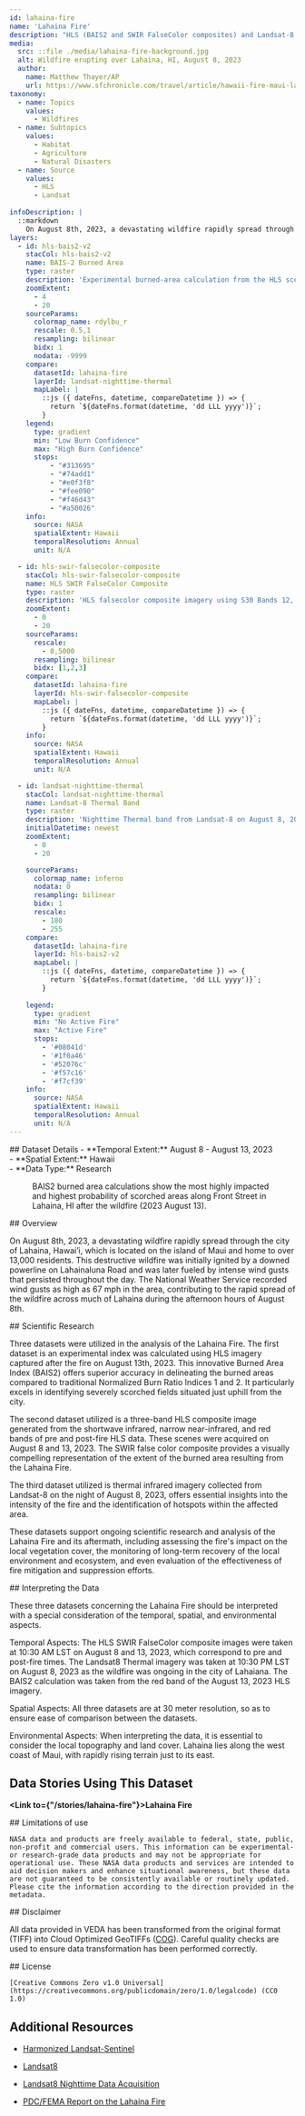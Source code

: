 ```yaml
---
id: lahaina-fire
name: 'Lahaina Fire'
description: "HLS (BAIS2 and SWIR FalseColor composites) and Landsat-8 thermal imagery supporting the Lahaina, HI Wildfire Story"
media:
  src: ::file ./media/lahaina-fire-background.jpg
  alt: Wildfire erupting over Lahaina, HI, August 8, 2023
  author:
    name: Matthew Thayer/AP
    url: https://www.sfchronicle.com/travel/article/hawaii-fire-maui-lahaina-18289213.php
taxonomy:
  - name: Topics
    values:
      - Wildfires
  - name: Subtopics
    values:
      - Habitat
      - Agriculture
      - Natural Disasters
  - name: Source
    values:
      - HLS
      - Landsat
  
infoDescription: |
  ::markdown
    On August 8th, 2023, a devastating wildfire rapidly spread through the city of Lahaina, Hawai’i, which is located on the island of Maui and home to over 13,000 residents. This destructive wildfire was initially ignited by a downed powerline on Lahainaluna Road and was later fueled by intense wind gusts that persisted throughout the day. The National Weather Service recorded wind gusts as high as 67 mph in the area, contributing to the rapid spread of the wildfire across much of Lahaina during the afternoon hours of August 8th.
layers:
  - id: hls-bais2-v2
    stacCol: hls-bais2-v2
    name: BAIS-2 Burned Area
    type: raster
    description: 'Experimental burned-area calculation from the HLS scene taken on August 13,2023 over Lahaina, HI'
    zoomExtent:
      - 4
      - 20
    sourceParams:
      colormap_name: rdylbu_r
      rescale: 0.5,1
      resampling: bilinear
      bidx: 1
      nodata: -9999
    compare:
      datasetId: lahaina-fire
      layerId: landsat-nighttime-thermal
      mapLabel: |
        ::js ({ dateFns, datetime, compareDatetime }) => {
          return `${dateFns.format(datetime, 'dd LLL yyyy')}`;        
        }
    legend:
      type: gradient
      min: "Low Burn Confidence"
      max: "High Burn Confidence"
      stops:
          - "#313695"
          - "#74add1"
          - "#e0f3f8"
          - "#fee090"
          - "#f46d43"
          - "#a50026"
    info:
      source: NASA
      spatialExtent: Hawaii
      temporalResolution: Annual 
      unit: N/A 

  - id: hls-swir-falsecolor-composite
    stacCol: hls-swir-falsecolor-composite
    name: HLS SWIR FalseColor Composite
    type: raster
    description: 'HLS falsecolor composite imagery using S30 Bands 12, 8A, and 4, over Lahaina, HI.'
    zoomExtent:
      - 0
      - 20
    sourceParams:
      rescale:
        - 0,5000
      resampling: bilinear
      bidx: [1,2,3]
    compare:
      datasetId: lahaina-fire
      layerId: hls-swir-falsecolor-composite
      mapLabel: |
        ::js ({ dateFns, datetime, compareDatetime }) => {
          return `${dateFns.format(datetime, 'dd LLL yyyy')}`;        
        }
    info:
      source: NASA
      spatialExtent: Hawaii
      temporalResolution: Annual 
      unit: N/A 

  - id: landsat-nighttime-thermal
    stacCol: landsat-nighttime-thermal
    name: Landsat-8 Thermal Band
    type: raster
    description: 'Nighttime Thermal band from Landsat-8 on August 8, 2023 shows the extent of the ongoing Lahaina Fire.'
    initialDatetime: newest
    zoomExtent:
      - 0
      - 20

    sourceParams:
      colormap_name: inferno
      nodata: 0
      resampling: bilinear
      bidx: 1
      rescale:
        - 180
        - 255
    compare:
      datasetId: lahaina-fire
      layerId: hls-bais2-v2
      mapLabel: |
        ::js ({ dateFns, datetime, compareDatetime }) => {
          return `${dateFns.format(datetime, 'dd LLL yyyy')}`;        
        }
            
    legend:
      type: gradient
      min: "No Active Fire"
      max: "Active Fire"
      stops:
        - '#08041d'
        - '#1f0a46'
        - '#52076c'
        - '#f57c16'
        - '#f7cf39'
    info:
      source: NASA
      spatialExtent: Hawaii
      temporalResolution: Annual 
      unit: N/A 
---
```



<Block>
  <Prose>   
    ## Dataset Details
    - **Temporal Extent:** August 8 - August 13, 2023<br />
    - **Spatial Extent:** Hawaii<br />
    - **Data Type:** Research<br />
  </Prose>
<Figure>
  <Map
    center={[-156.67934, 20.87459]}
    zoom={14}
    datasetId='lahaina-fire'
    layerId='hls-bais2-v2'
    dateTime='2023-08-13'
  />
  <Caption
    attrAuthor='NASA'
    attrUrl='https://nasa.gov/'
  >
    BAIS2 burned area calculations show the most highly impacted and highest probability of scorched areas along Front Street in Lahaina, HI after the wildfire (2023 August 13).
  </Caption>
</Figure>
</Block>

<Block>
  <Prose>
  ## Overview

  On August 8th, 2023, a devastating wildfire rapidly spread through the city of Lahaina, Hawai’i, which is located on the island of Maui and home to over 13,000 residents. This destructive wildfire was initially ignited by a downed powerline on Lahainaluna Road and was later fueled by intense wind gusts that persisted throughout the day. The National Weather Service recorded wind gusts as high as 67 mph in the area, contributing to the rapid spread of the wildfire across much of Lahaina during the afternoon hours of August 8th.
  </Prose>
</Block>



<Block type='wide'>
<Prose>
## Scientific Research

Three datasets were utilized in the analysis of the Lahaina Fire. The first dataset is an experimental index was calculated using HLS imagery captured after the fire on August 13th, 2023. This innovative Burned Area Index (BAIS2) offers superior accuracy in delineating the burned areas compared to traditional Normalized Burn Ratio Indices 1 and 2. It particularly excels in identifying severely scorched fields situated just uphill from the city.

The second dataset utilized is a three-band HLS composite image generated from the shortwave infrared, narrow near-infrared, and red bands of pre and post-fire HLS data. These scenes were acquired on August 8 and 13, 2023. The SWIR false color composite provides a visually compelling representation of the extent of the burned area resulting from the Lahaina Fire.

The third dataset utilized is thermal  infrared imagery collected from Landsat-8 on the night of August 8, 2023, offers essential insights into the intensity of the fire and the identification of hotspots within the affected area.

These datasets support ongoing scientific research and analysis of the Lahaina Fire and its aftermath, including assessing the fire's impact on the local vegetation cover, the monitoring of long-term recovery of the local environment and ecosystem, and even evaluation of the effectiveness of fire mitigation and suppression efforts.
</Prose>
</Block>


<Block>
  <Prose>
  ## Interpreting the Data

  These three datasets concerning the Lahaina Fire should be interpreted with a special consideration of the temporal, spatial, and environmental aspects.

  Temporal Aspects: The HLS SWIR FalseColor composite images were taken at 10:30 AM LST on August 8 and 13, 2023, which correspond to pre and post-fire times. The Landsat8 Thermal imagery was taken at 10:30 PM LST on August 8, 2023 as the wildfire was ongoing in the city of Lahaiana. The BAIS2 calculation was taken from the red band of the August 13, 2023 HLS imagery.

  Spatial Aspects: All three datasets are at 30 meter resolution, so as to ensure ease of comparison between the datasets.

  Environmental Aspects: When interpreting the data, it is essential to consider the local topography and land cover. Lahaina lies along the west coast of Maui, with rapidly rising terrain just to its east.

  </Prose>
</Block>


<Block>
  <Prose>
  
  ## Data Stories Using This Dataset
  
  **<Link to={"/stories/lahaina-fire"}>Lahaina Fire</Link>**
  </Prose>
</Block>


<Block>
  <Prose>
    ## Limitations of use

    NASA data and products are freely available to federal, state, public, non-profit and commercial users. This information can be experimental- or research-grade data products and may not be appropriate for operational use. These NASA data products and services are intended to aid decision makers and enhance situational awareness, but these data are not guaranteed to be consistently available or routinely updated. Please cite the information according to the direction provided in the metadata.
  </Prose>
</Block>


<Block>
  <Prose>
  ## Disclaimer

  All data provided in VEDA has been transformed from the original format (TIFF) into Cloud Optimized GeoTIFFs ([COG](https://www.cogeo.org)). Careful quality checks are used to ensure data transformation has been performed correctly.  
  </Prose>
</Block>


<Block>
  <Prose>
    ## License

    [Creative Commons Zero v1.0 Universal](https://creativecommons.org/publicdomain/zero/1.0/legalcode) (CC0 1.0)
  </Prose>
</Block>


<Block>
  <Prose>

  ## Additional Resources

  * [Harmonized Landsat-Sentinel](https://hls.gsfc.nasa.gov/)

  * [Landsat8](https://landsat.gsfc.nasa.gov/satellites/landsat-8/)

  * [Landsat8 Nighttime Data Acquisition](https://www.usgs.gov/faqs/how-do-i-search-and-download-ascending-nighttime-landsat-scenes)

  * [PDC/FEMA Report on the Lahaina Fire](https://www.mauicounty.gov/CivicAlerts.aspx?AID=12683)

  </Prose>
</Block>
